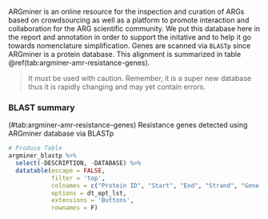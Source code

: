 ARGminer is an online resource for the inspection and curation of ARGs based on crowdsourcing as well as a platform to promote interaction and collaboration for the ARG scientific community. We put this database here in the report and annotation in order to support the initative and to help it go towards nomenclature simplification. Genes are scanned via `BLASTp` since ARGminer is a protein database. This alignment is summarized in table \@ref(tab:argminer-amr-resistance-genes).

> It must be used with caution. Remember, it is a super new database thus it is rapidly changing and may yet contain errors.

### BLAST summary

<caption>(#tab:argminer-amr-resistance-genes) Resistance genes detected using ARGminer database via BLASTp</caption>
```r
# Produce Table
argminer_blastp %>%
  select(-DESCRIPTION, -DATABASE) %>%
  datatable(escape = FALSE,
            filter = 'top',
            colnames = c("Protein ID", "Start", "End", "Strand", "Gene Name", "Coverage Map", "Gaps", "Coverage %", "Identity %", "Reference", "Drug target"),
            options = dt_opt_lst,
            extensions = 'Buttons',
            rownames = F)
```

